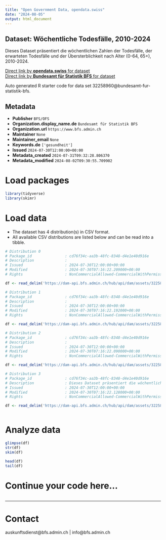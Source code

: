 ```yaml
---
title: "Open Government Data, opendata.swiss"
date: "2024-08-05"
output: html_document
---
```


## Dataset: Wöchentliche Todesfälle, 2010-2024

Dieses Dataset präsentiert die wöchentlichen Zahlen der Todesfälle, der erwarteten Todesfälle und der Übersterblichkeit nach Alter (0-64, 65+), 2010-2024.

[Direct link by **opendata.swiss** for dataset](https://opendata.swiss/de/dataset/wochentliche-todesfalle-2010-2024)<br>
[Direct link by **Bundesamt für Statistik BFS** for dataset](https://www.bfs.admin.ch/asset/de/ts-d-14.03.04.03-wr)

Auto generated R starter code for data set 32258960@bundesamt-fur-statistik-bfs.

## Metadata

- **Publisher** `BFS/OFS`
- **Organization.display_name.de** `Bundesamt für Statistik BFS`
- **Organization.url** `https://www.bfs.admin.ch`
- **Maintainer** `None`
- **Maintainer_email** `None`
- **Keywords.de** `['gesundheit']`
- **Issued** `2024-07-30T12:00:00+00:00`
- **Metadata_created** `2024-07-31T09:32:28.806370`
- **Metadata_modified** `2024-08-02T09:30:55.709902`


# Load packages

```r

library(tidyverse)
library(skimr)

```

# Load data

-   The dataset has 4 distribution(s) in CSV format.
-   All available CSV distributions are listed below and can be read into a tibble.

```r

# Distribution 0
# Package_id               : cd76f34c-aa3b-48fc-8348-d4e1e40d916e
# Description              : 
# Issued                   : 2024-07-30T12:00:00+00:00
# Modified                 : 2024-07-30T07:16:22.209000+00:00
# Rights                   : NonCommercialAllowed-CommercialWithPermission-ReferenceRequired

df <- read_delim('https://dam-api.bfs.admin.ch/hub/api/dam/assets/32258979/master')

# Distribution 1
# Package_id               : cd76f34c-aa3b-48fc-8348-d4e1e40d916e
# Description              : 
# Issued                   : 2024-07-30T12:00:00+00:00
# Modified                 : 2024-07-30T07:16:22.192000+00:00
# Rights                   : NonCommercialAllowed-CommercialWithPermission-ReferenceRequired

df <- read_delim('https://dam-api.bfs.admin.ch/hub/api/dam/assets/32258976/master')

# Distribution 2
# Package_id               : cd76f34c-aa3b-48fc-8348-d4e1e40d916e
# Description              : 
# Issued                   : 2024-07-30T12:00:00+00:00
# Modified                 : 2024-07-30T07:16:22.090000+00:00
# Rights                   : NonCommercialAllowed-CommercialWithPermission-ReferenceRequired

df <- read_delim('https://dam-api.bfs.admin.ch/hub/api/dam/assets/32258971/master')

# Distribution 3
# Package_id               : cd76f34c-aa3b-48fc-8348-d4e1e40d916e
# Description              : Dieses Dataset präsentiert die wöchentlichen Zahlen der Todesfälle, der erwarteten Todesfälle und der Übersterblichkeit nach Alter (0-64, 65+), 2010-2024.
# Issued                   : 2024-07-30T12:00:00+00:00
# Modified                 : 2024-07-30T07:16:22.128000+00:00
# Rights                   : NonCommercialAllowed-CommercialWithPermission-ReferenceRequired

df <- read_delim('https://dam-api.bfs.admin.ch/hub/api/dam/assets/32258965/master')



```

# Analyze data

```r

glimpse(df)
str(df)
skim(df)

head(df)
tail(df)

```

# Continue your code here...

```r

```

------------------------------------------------------------------------

# Contact

auskunftsdienst@bfs.admin.ch | info@bfs.admin.ch
